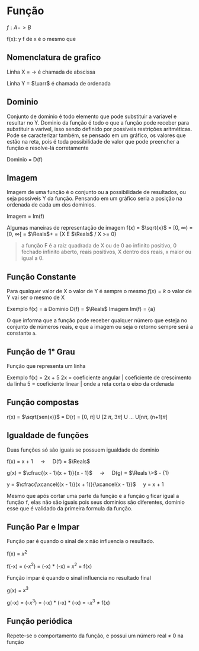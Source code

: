 # Função

$f: A -> B$

f(x): y
f de x é o mesmo que 

## Nomenclatura de grafico

Linha X = $\rightarrow$ é chamada de abscissa

Linha Y = $\uarr$ é chamada de ordenada

## Dominio

Conjunto de dominio é todo elemento que pode substituir a variavel e resultar no Y.
Dominio da função é todo o que a função pode receber para substituir a varivel, isso sendo definido por possíveis restrições aritméticas.
Pode se caracterizar também, se pensado em um gráfico, os valores que estão na reta, pois é toda possíbilidade de valor que pode preencher 
a função e resolve-lá corretamente

Dominio = D(f)


## Imagem

Imagem de uma função é o conjunto ou a possibilidade de resultados, ou seja possiveis Y da função.
Pensando em um gráfico seria a posição na ordenada de cada um dos dominios.

Imagem = Im(f)

Algumas maneiras de representação de imagem
f(x) = $\sqrt{x}$ = [0, $\infty$) = [0, $\infty$[ = $\Reals$+ = {X E $\Reals$ / X >= 0}
> a função F é a raiz quadrada de X ou de 0 ao infinito positivo, 0 fechado infinito aberto, reais positivos, X dentro dos reais, x maior ou igual a 0.

## Função Constante

Para qualquer valor de X o valor de Y é sempre o mesmo
$f(x) = k$ o valor de Y vai ser o mesmo de X

Exemplo f(x) = a
Dominio D(f) = $\Reals$
Imagem Im(f) = {a}

O que informa que a função pode receber qualquer número que esteja no conjunto de números reais, e que a imagem ou seja o retorno sempre será a 
constante `a`.

## Função de 1° Grau

Função que representa um linha

Exemplo
f(x) = 2x + 5
2x = coeficiente angular | coeficiente de crescimento da linha
5 = coeficiente linear | onde a reta corta o eixo da ordenada

## Função compostas

r(x) = $\sqrt{sen(x)}$ = D(r) = [0, $\pi$] U [2 $\pi$, 3$\pi$] U ... U[n$\pi$, (n+1)$\pi$]

## Igualdade de funções

Duas funções só são iguais se possuem igualdade de dominio

f(x) = x + 1 $\>\>\>$ $\rightarrow$ $\>\>\>$ D(f) = $\Reals$

g(x) = $\cfrac{(x - 1)(x + 1)}{x - 1}$ $\>\>\>$ $\rightarrow$ $\>\>\>$ D(g) = $\Reals \>$ - {1}

y = $\cfrac{\xcancel{(x - 1)}(x + 1)}{\xcancel{x - 1}}$ $\>\>\>$
y = x + 1

Mesmo que após cortar uma parte da função e a função `g` ficar igual a função `f`, elas não são iguais pois seus dominios são diferentes, dominio esse que
é validado da primeira formula da função.

## Função Par e Impar

Função par é quando o sinal de x não influencia o resultado.

f(x) = $x^2$

f(-x) = (-$x^2$) = (-x) * (-x) = $x^2$ = f(x)

Função impar é quando o sinal influencia no resultado final

g(x) = $x^3$

g(-x) = (-$x^3$) = (-x) * (-x) * (-x) = -$x^3$ $\ne$ f(x)

## Função periódica
Repete-se o comportamento da função, e possui um número real $\ne$ 0 na função